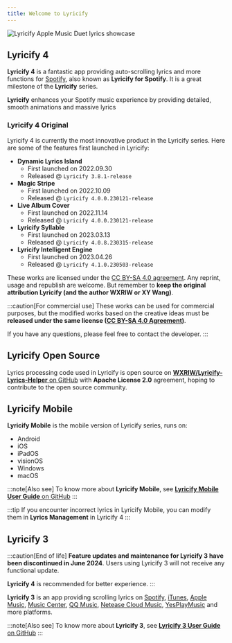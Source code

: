 ```yaml
---
title: Welcome to Lyricify
---
```


![Lyricify Apple Music Duet lyrics showcase](@assets/get-started/func-lyrics-am-duet.png)

## Lyricify 4

**Lyricify 4** is a fantastic app providing auto-scrolling lyrics and more functions for [Spotify](https://spotify.com),
also known as **Lyricify for Spotify**. It is a great milestone of the **Lyricify** series.

**Lyricify** enhances your Spotify music experience by providing detailed, smooth animations and massive lyrics

### Lyricify 4 Original

Lyricify 4 is currently the most innovative product in the Lyricify series. Here are some of the features first launched
in Lyricify:

- **Dynamic Lyrics Island**
    - First launched on 2022.09.30
    - Released @ `Lyricify 3.8.1-release`
- **Magic Stripe**
    - First launched on 2022.10.09
    - Released @ `Lyricify 4.0.0.230121-release`
- **Live Album Cover**
    - First launched on 2022.11.14
    - Released @ `Lyricify 4.0.0.230121-release`
- **Lyricify Syllable**
    - First launched on 2023.03.13
    - Released @ `Lyricify 4.0.8.230315-release`
- **Lyricify Intelligent Engine**
    - First launched on 2023.04.26
    - Released @ `Lyricify 4.1.0.230503-release`

These works are licensed under the [CC BY-SA 4.0 agreement](https://creativecommons.org/licenses/by-sa/4.0/). Any
reprint, usage and republish are welcome. But remember to **keep the original attribution Lyricify (and the author WXRIW
or XY Wang)**.

:::caution[For commercial use] These works can be used for commercial purposes, but the modified works based on the
creative ideas must be **released under the same
license ([CC BY-SA 4.0 Agreement](https://creativecommons.org/licenses/by-sa/4.0/))**.

If you have any questions, please feel free to contact the developer. :::

## Lyricify Open Source

Lyrics processing code used in Lyricify is open source on
[**WXRIW/Lyricify-Lyrics-Helper** on GitHub](https://github.com/WXRIW/Lyricify-Lyrics-Helper) with
**Apache License 2.0** agreement, hoping to contribute to the open source community.

## Lyricify Mobile

**Lyricify Mobile** is the mobile version of Lyricify series, runs on:

- Android
- iOS
- iPadOS
- visionOS
- Windows
- macOS

:::note[Also see]
To know more about **Lyricify Mobile**, see
[**Lyricify Mobile User Guide**
on GitHub](https://github.com/WXRIW/Lyricify-App/blob/main/docs/Lyricify%20Mobile/README.md)
:::

:::tip
If you encounter incorrect lyrics in Lyricify Mobile, you can modify them in **Lyrics Management** in Lyricify 4
:::

## Lyricify 3

:::caution[End of life]
**Feature updates and maintenance for Lyricify 3 have been discontinued in June 2024**.
Users using Lyricify 3 will not receive any functional update.

**Lyricify 4** is recommended for better experience.
:::

**Lyricify 3** is an app providing scrolling lyrics
on [Spotify](https://www.spotify.com), [iTunes](https://www.apple.com/itunes/), [Apple Music](https://music.apple.com/),
[Music Center](https://www.sony.com/electronics/support/articles/MC4PC020001), [QQ Music](https://y.qq.com),
[Netease Cloud Music](https://music.163.com), [YesPlayMusic](https://github.com/qier222/YesPlayMusic)
and more platforms.

:::note[Also see]
To know more about **Lyricify 3**, see
[**Lyricify 3 User Guide** on GitHub](https://github.com/WXRIW/Lyricify-App/blob/main/docs/Lyricify%203/README.md)
:::
